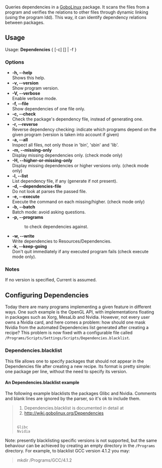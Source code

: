 Queries dependencies in a [[GoboLinux]] package. It scans the files from a program and verifies the relations to other files through dynamic linking (using the program ldd). This way, it can identify dependency relations between packages.

== Usage ==
Usage: '''Dependencies''' { [-c] <package> [<version>] | -f <file> }

=== Options ===
* '''-h, --help'''     <br/> Shows this help.
* '''-v, --version'''  <br/> Show program version.
* '''-V, --verbose'''  <br/> Enable verbose mode.
* '''-f, --file'''     <br/> Show dependencies of one file only.
* '''-c, --check'''    <br/> Check the package's dependency file, instead of generating one.
* '''-r, --reverse'''  <br/> Reverse dependency checking: indicate which programs depend on the given program (version is taken into account if given)
* '''-a, --all'''      <br/> Inspect all files, not only those in 'bin', 'sbin' and 'lib'.
* '''-m, --missing-only''' <br/> Display missing dependencies only. (check mode only)
* '''-H, --higher-or-missing-only'''  <br/> Display missing dependencies or higher versions only. (check mode only)
* '''-l, --list'''     <br/> List dependency file, if any (generate if not present).
* '''-d, --dependencies-file'''  <br/> Do not look at parses the passed file.
* '''-e, --execute''' ''<entry>'' <br/> Execute the command on each missing/higher. (check mode only)
* '''-b, --batch'''    <br/> Batch mode: avoid asking questions.
* '''-p, --programs''' ''<entry>'' <br/> <dir> to check dependencies against.
* '''-w, --write'''    <br/> Write dependencies to Resources/Dependencies.
* '''-k, --keep-going'''  <br/> Don't quit immediately if any executed program fails (check execute mode only).

=== Notes ===
If no version is specified, Current is assumed.



== Configuring Dependencies ==
Today there are many programs implementing a given feature in different ways. One such example is the OpenGL API, with implementations floating in packages such as Xorg, MesaLib and Nvidia. However, not every user owns a Nvidia card, and here comes a problem: how should one mask Nvidia from the automated Dependencies list generated after creating a recipe? This problem is now fixed with a configurable file called <tt>/Programs/Scripts/Settings/Scripts/Dependencies.blacklist</tt>.

=== Dependencies.blacklist ===
This file allows one to specify packages that should not appear in the Dependencies file after creating a new recipe. Its format is pretty simple: one package per line, without the need to specify its version.

==== An Dependencies.blacklist example ====
The following example blacklists the packages Glibc and Nvidia. Comments and blank lines are ignored by the parser, so it's ok to include them.
<blockquote>
# Dependencies.blacklist is documented in detail at <br/>
#  http://wiki.gobolinux.org/Dependencies <br/>
 <br/>
Glibc <br/>
Nvidia <br/>
</blockquote>

Note: presently blacklisting specific versions is not supported, but the same behaviour can be achieved by creating an empty directory in the <tt>/Programs</tt> directory.  For example, to blacklist GCC version 4.1.2 you may:
<blockquote>
mkdir /Programs/GCC/4.1.2 <br/>
</blockquote>
